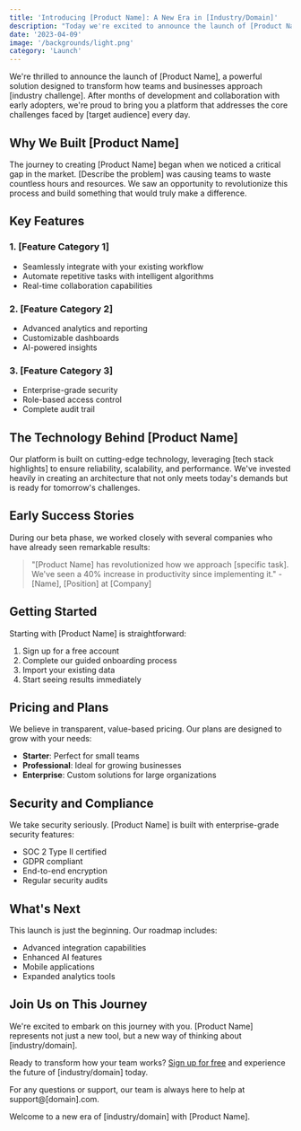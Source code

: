 ```yaml
---
title: 'Introducing [Product Name]: A New Era in [Industry/Domain]'
description: "Today we're excited to announce the launch of [Product Name], designed to revolutionize how teams [main value proposition]."
date: '2023-04-09'
image: '/backgrounds/light.png'
category: 'Launch'
---
```


We're thrilled to announce the launch of [Product Name], a powerful solution designed to transform how teams and businesses approach [industry challenge]. After months of development and collaboration with early adopters, we're proud to bring you a platform that addresses the core challenges faced by [target audience] every day.

## Why We Built [Product Name]

The journey to creating [Product Name] began when we noticed a critical gap in the market. [Describe the problem] was causing teams to waste countless hours and resources. We saw an opportunity to revolutionize this process and build something that would truly make a difference.

## Key Features

### 1. [Feature Category 1]

- Seamlessly integrate with your existing workflow
- Automate repetitive tasks with intelligent algorithms
- Real-time collaboration capabilities

### 2. [Feature Category 2]

- Advanced analytics and reporting
- Customizable dashboards
- AI-powered insights

### 3. [Feature Category 3]

- Enterprise-grade security
- Role-based access control
- Complete audit trail

## The Technology Behind [Product Name]

Our platform is built on cutting-edge technology, leveraging [tech stack highlights] to ensure reliability, scalability, and performance. We've invested heavily in creating an architecture that not only meets today's demands but is ready for tomorrow's challenges.

## Early Success Stories

During our beta phase, we worked closely with several companies who have already seen remarkable results:

> "[Product Name] has revolutionized how we approach [specific task]. We've seen a 40% increase in productivity since implementing it." - [Name], [Position] at [Company]

## Getting Started

Starting with [Product Name] is straightforward:

1. Sign up for a free account
2. Complete our guided onboarding process
3. Import your existing data
4. Start seeing results immediately

## Pricing and Plans

We believe in transparent, value-based pricing. Our plans are designed to grow with your needs:

- **Starter**: Perfect for small teams
- **Professional**: Ideal for growing businesses
- **Enterprise**: Custom solutions for large organizations

## Security and Compliance

We take security seriously. [Product Name] is built with enterprise-grade security features:

- SOC 2 Type II certified
- GDPR compliant
- End-to-end encryption
- Regular security audits

## What's Next

This launch is just the beginning. Our roadmap includes:

- Advanced integration capabilities
- Enhanced AI features
- Mobile applications
- Expanded analytics tools

## Join Us on This Journey

We're excited to embark on this journey with you. [Product Name] represents not just a new tool, but a new way of thinking about [industry/domain].

Ready to transform how your team works? [Sign up for free](link) and experience the future of [industry/domain] today.

For any questions or support, our team is always here to help at support@[domain].com.

Welcome to a new era of [industry/domain] with [Product Name].
